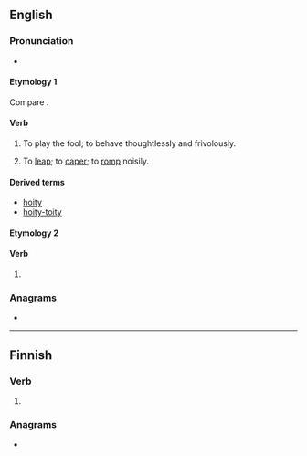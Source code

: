 ==English==

===Pronunciation===
* {{a|UK}} {{IPA|en|/ˈhɔɪ.ti/}}

====Etymology 1====
Compare {{cog|cy|hoetian||to dally, dandle}}.

====Verb====
{{head|en|verb}}

# {{lb|en|archaic}} To play the fool; to behave thoughtlessly and frivolously.
# {{lb|en|obsolete}} To [[leap]]; to [[caper]]; to [[romp]] noisily.
#: {{rfquotek|Beaumont and Fletcher}}

====Derived terms====
* [[hoity]] <!--I presume-->
* [[hoity-toity]]

====Etymology 2====

====Verb====
{{en-verb|hoits|hoiting|hoit}}

# {{eye dialect of|en|hurt}}

===Anagrams===
* {{anagrams|en|a=hiot|thio-}}

----

==Finnish==

===Verb===
{{head|fi|verb form}}

# {{fi-form of|pr=second-person|pl=singular|mood=indicative|tense=past|hokea}}

===Anagrams===
* {{anagrams|fi|a=hiot|hiot|ihot}}